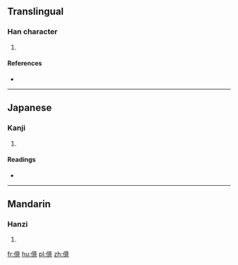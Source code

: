 ==Translingual==

===Han character===
{{Han char|rn=9|rad=人|as=11|sn=13|four=|canj=人卜廿山 (OYTU)|ids=⿰[[亻]][[竟]]}}

# {{defn|Han|sort=人11}}

====References====
* {{Han ref|kx=0115.040|dkj=01032|dj=0245.020|hdz=10214.080|uh=50B9|ud=20665}}

----

==Japanese==

===Kanji===
{{ja-kanji|grade=|rs=人11}}

# {{defn|lang=ja|sort=人11}}

====Readings====
* {{ja-readings|on=[[きょう]] (kyō), [[ごう]] (gō), [[ぎょう]] (gyō), [[こう]] (kō)|kun=[[つよい]] (tsuyoi), [[たおす]] (taosu)}}

----

==Mandarin==

===Hanzi===
{{cmn-hanzi|pin=[[jìng]] ([[jing4]])|wg=ching<sup>4</sup>}}

# {{defn|lang=cmn|sort=人11}}

[[fr:傹]]
[[hu:傹]]
[[pl:傹]]
[[zh:傹]]